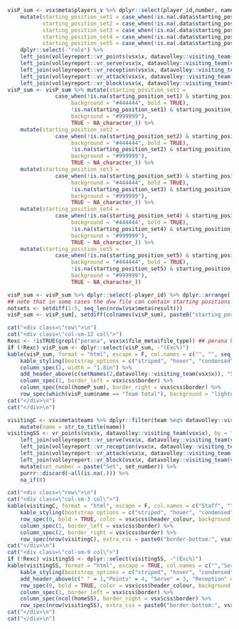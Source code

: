 ```r
visP_sum <- vsx$meta$players_v %>% dplyr::select(player_id,number, name, starting_position_set1, starting_position_set2, starting_position_set3, starting_position_set4, starting_position_set5, role)  %>% add_row(player_id = "Team total", name = "Team total") %>%
    mutate(starting_position_set1 = case_when(!is.na(.data$starting_position_set1) & .data$role %eq% "libero" ~ "L", TRUE ~ stringr::str_replace(starting_position_set1, '\\*', '.')),
           starting_position_set2 = case_when(!is.na(.data$starting_position_set2) & .data$role %eq% "libero" ~ "L", TRUE ~ stringr::str_replace(starting_position_set2, '\\*', '.')),
           starting_position_set3 = case_when(!is.na(.data$starting_position_set3) & .data$role %eq% "libero" ~ "L", TRUE ~ stringr::str_replace(starting_position_set3, '\\*', '.')),
           starting_position_set4 = case_when(!is.na(.data$starting_position_set4) & .data$role %eq% "libero" ~ "L", TRUE ~ stringr::str_replace(starting_position_set4, '\\*', '.')),
           starting_position_set5 = case_when(!is.na(.data$starting_position_set5) & .data$role %eq% "libero" ~ "L", TRUE ~ stringr::str_replace(starting_position_set5, '\\*', '.'))) %>%
    dplyr::select(-"role") %>%
    left_join(volleyreport::vr_points(vsx$x, datavolley::visiting_team(vsx$x), vote = vsx$vote) %>% dplyr::select_at(c("player_id", if (vsx$vote) "vote", "Tot", "BP", "W-L")), by = "player_id") %>%
    left_join(volleyreport::vr_serve(vsx$x, datavolley::visiting_team(vsx$x)), by = "player_id", suffix = c(".pts", ".ser") ) %>%
    left_join(volleyreport::vr_reception(vsx$x, datavolley::visiting_team(vsx$x), file_type = vsx$x$file_meta$file_type), by = "player_id", suffix = c(".ser", ".rec") ) %>%
    left_join(volleyreport::vr_attack(vsx$x, datavolley::visiting_team(vsx$x)), by = "player_id", suffix = c(".rec", ".att") ) %>%
    left_join(volleyreport::vr_block(vsx$x, datavolley::visiting_team(vsx$x)), by = "player_id")
visP_sum <- visP_sum %>% mutate(starting_position_set1 = 
               case_when(!is.na(starting_position_set1) & starting_position_set1 %in% c("1","2","3","4","5","6") ~ cell_spec(starting_position_set1, kable_format, color = "white", align = "c", 
                    background = "#444444", bold = TRUE), 
                    !is.na(starting_position_set1) & starting_position_set1 %in% c(".", "L") ~ cell_spec(starting_position_set1, kable_format, color = "white", align = "c", 
                    background = "#999999"), 
                    TRUE ~ NA_character_)) %>%
    mutate(starting_position_set2 = 
               case_when(!is.na(starting_position_set2) & starting_position_set2 %in% c("1","2","3","4","5","6") ~ cell_spec(starting_position_set2, kable_format, color = "white", align = "c", 
                    background = "#444444", bold = TRUE), 
                    !is.na(starting_position_set2) & starting_position_set2 %in% c(".", "L") ~ cell_spec(starting_position_set2, kable_format, color = "white", align = "c", 
                    background = "#999999"), 
                    TRUE ~ NA_character_)) %>%
    mutate(starting_position_set3 = 
               case_when(!is.na(starting_position_set3) & starting_position_set3 %in% c("1","2","3","4","5","6") ~ cell_spec(starting_position_set3, kable_format, color = "white", align = "c", 
                    background = "#444444", bold = TRUE), 
                    !is.na(starting_position_set3) & starting_position_set3 %in% c(".", "L") ~ cell_spec(starting_position_set3, kable_format, color = "white", align = "c", 
                    background = "#999999"), 
                    TRUE ~ NA_character_)) %>%
    mutate(starting_position_set4 = 
               case_when(!is.na(starting_position_set4) & starting_position_set4 %in% c("1","2","3","4","5","6") ~ cell_spec(starting_position_set4, kable_format, color = "white", align = "c", 
                    background = "#444444", bold = TRUE), 
                    !is.na(starting_position_set4) & starting_position_set4 %in% c(".", "L") ~ cell_spec(starting_position_set4, kable_format, color = "white", align = "c", 
                    background = "#999999"), 
                    TRUE ~ NA_character_)) %>% 
    mutate(starting_position_set5 = 
               case_when(!is.na(starting_position_set5) & starting_position_set5 %in% c("1","2","3","4","5","6") ~ cell_spec(starting_position_set5, kable_format, color = "white", align = "c", 
                    background = "#444444", bold = TRUE), 
                    !is.na(starting_position_set5) & starting_position_set5 %in% c(".", "L") ~ cell_spec(starting_position_set5, kable_format, color = "white", align = "c", 
                    background = "#999999"), 
                    TRUE ~ NA_character_))

visP_sum <- visP_sum %>% dplyr::select(-player_id) %>% dplyr::arrange(.data$number) %>% purrr::discard(~all(is.na(.))) %>% na_if(0)
## note that in some cases the dvw file can contain starting positions for players in a set that doesn't have a result
notsets <- setdiff(1:5, seq_len(nrow(vsx$meta$result)))
visP_sum <- visP_sum[, setdiff(colnames(visP_sum), paste0("starting_position_set", notsets))]

```

```r
cat("<div class=\"row\">\n")
cat("<div class=\"col-sm-12 col\">")
Rexc <- !isTRUE(grepl("perana", vsx$x$file_meta$file_type)) ## perana have only R#+, not R#
if (!Rexc) visP_sum <- dplyr::select(visP_sum, -"(Exc%)")
kable(visP_sum, format = "html", escape = F, col.names = c("", "", seq_len(nrow(vsx$meta$result)), if (vsx$vote) "Vote", "Tot", "BP", "W-L", "Tot", "Err","Pts", "Tot", "Err", "Pos%", if (Rexc) "(Exc%)", "Tot", "Err", "Blo", "Pts", "Pts%", "Pts")) %>%
    kable_styling(bootstrap_options = c("striped", "hover", "condensed"), full_width = TRUE, font_size = 11) %>%
    column_spec(2, width = "1.8in") %>%
    add_header_above(c(setNames(2,datavolley::visiting_team(vsx$x)), "Set" = nrow(vsx$meta$result), "Points" = 3 + vsx$vote, "Serve" = 3, "Reception" = 3 + Rexc, "Attack" = 5, "Blo" = 1), color = vsx$css$header_colour, background = vsx$css$header_background, bold = TRUE) %>% row_spec(0, bold = TRUE, color = vsx$css$header_colour, background = vsx$css$header_background) %>%
    column_spec(1, border_left = vsx$css$border) %>% 
    column_spec(ncol(homeP_sum), border_right = vsx$css$border) %>%
    row_spec(which(visP_sum$name == "Team total"), background = "lightgrey")
cat("</div>\n")
cat("</div>\n")
```

```r
visitingC <- vsx$meta$teams %>% dplyr::filter(team %eq% datavolley::visiting_team(vsx$x)) %>% dplyr::select(coach, assistant) %>% pivot_longer(1:2) %>%
    mutate(name = str_to_title(name))
visitingSS <- vr_points(vsx$x, datavolley::visiting_team(vsx$x), by = "set") %>%
    left_join(volleyreport::vr_serve(vsx$x, datavolley::visiting_team(vsx$x), by = "set"), by = "set_number", suffix = c(".pts", ".ser") ) %>%
    left_join(volleyreport::vr_reception(vsx$x, datavolley::visiting_team(vsx$x), by = "set", file_type = vsx$x$file_meta$file_type), by = "set_number", suffix = c(".ser", ".rec") ) %>%
    left_join(volleyreport::vr_attack(vsx$x, datavolley::visiting_team(vsx$x), by = "set"), by = "set_number", suffix = c(".rec", ".att") ) %>%
    left_join(volleyreport::vr_block(vsx$x, datavolley::visiting_team(vsx$x), by = "set"), by = "set_number") %>%
    mutate(set_number = paste("Set", set_number)) %>%
    purrr::discard(~all(is.na(.))) %>% 
    na_if(0)
```

```r
cat("<div class=\"row\">\n")
cat("<div class=\"col-sm-3 col\">")
kable(visitingC, format = "html", escape = F, col.names = c("Staff", "")) %>%
    kable_styling(bootstrap_options = c("striped", "hover", "condensed"), full_width = TRUE, font_size = 10) %>%
    row_spec(0, bold = TRUE, color = vsx$css$header_colour, background = vsx$css$header_background)  %>%
    column_spec(1, border_left = vsx$css$border) %>% 
    column_spec(2, border_right = vsx$css$border) %>%
    row_spec(nrow(visitingC), extra_css = paste0("border-bottom:", vsx$css$border))
cat("</div>\n")
cat("<div class=\"col-sm-9 col\">")
if (!Rexc) visitingSS <- dplyr::select(visitingSS, -"(Exc%)")
kable(visitingSS, format = "html", escape = TRUE, col.names = c("","Ser", "Atk", "Blo","Op.Err", "Tot", "Err","Pts", "Tot", "Err", "Pos%", if (Rexc) "(Exc%)", "Tot", "Err", "Blo", "Pts", "Pts%", "Pts")) %>%
    kable_styling(bootstrap_options = c("striped", "hover", "condensed"), full_width = TRUE, font_size = 11)  %>%
    add_header_above(c(" " = 1,"Points" = 4, "Serve" = 3, "Reception" = 3 + Rexc, "Attack" = 5, "Blo" = 1), color = vsx$css$header_colour, background = vsx$css$header_background) %>% 
    row_spec(0, bold = TRUE, color = vsx$css$header_colour, background = vsx$css$header_background) %>%
    column_spec(1, border_left = vsx$css$border) %>% 
    column_spec(ncol(homeSS), border_right = vsx$css$border) %>%
    row_spec(nrow(visitingSS), extra_css = paste0("border-bottom:", vsx$css$border))
cat("</div>\n")
cat("</div>\n")

```
